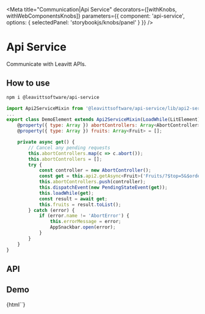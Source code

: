 

<Meta
  title="Communication|Api Service"
  decorators={[withKnobs, withWebComponentsKnobs]}
  parameters={{ component: 'api-service', options: { selectedPanel: 'storybookjs/knobs/panel' } }}
/>

# Api Service

Communicate with Leavitt APIs.

## How to use

```bash
npm i @leavittsoftware/api-service
```

```js
import Api2ServiceMixin from '@leavittsoftware/api-service/lib/api2-service';
...
export class DemoElement extends Api2ServiceMixin(LoadWhile(LitElement)) {
    @property({ type: Array }) abortControllers: Array<AbortController> = [];
    @property({ type: Array }) fruits: Array<Fruit> = [];

    private async get() {
        // Cancel any pending requests
        this.abortControllers.map(c => c.abort());
        this.abortControllers = [];
        try {
            const controller = new AbortController();
            const get = this.api2.getAsync<Fruit>('Fruits/?$top=5&$orderby=Id desc', 'Testing', controller);
            this.abortControllers.push(controller);
            this.dispatchEvent(new PendingStateEvent(get));
            this.loadWhile(get);
            const result = await get;
            this.fruits = result.toList();
        } catch (error) {
            if (error.name != 'AbortError') {
                this.errorMessage = error;
                AppSnackbar.open(error);
            }
        }
    }
}
```

## API

<Props of="api-service" />

## Demo

<Preview withToolbar>
  <Story name="Docs">{html`<api-service appName="Testing"></api-service>`}</Story>
</Preview>

